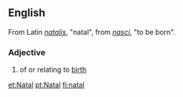==English==
From Latin ''[[natalis]]'', "natal", from ''[[nasci]]'', "to be born".

===Adjective===
# of or relating to [[birth]]

[[et:Natal]]
[[pt:Natal]]
[[fi:natal]]